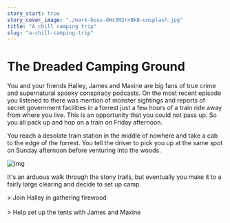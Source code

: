 ```yaml
---
story_start: true
story_cover_image: "./mark-boss-dWs3M2rnBk8-unsplash.jpg"
title: "A chill camping trip"
slug: "a-chill-camping-trip"
---
```


# The Dreaded Camping Ground

You and your friends Halley, James and Maxine are big fans of true crime and supernatural spooky conspiracy podcasts. On the most recent episode you listened to there was mention of monster sightings and reports of secret government facilities in a forrest just a few hours of a train ride away from where you live. This is an opportunity that you could not pass up. So you all pack up and hop on a train on Friday afternoon.

You reach a desolate train station in the middle of nowhere and take a cab to the edge of the forrest. You tell the driver to pick you up at the same spot on Sunday afternoon before venturing into the woods.

![img](./tim-mossholder-9UjEyzA6pP4-unsplash.jpg)

It's an arduous walk through the stony trails, but eventually you make it to a fairly large clearing and decide to set up camp.

<Link to="../gathering-firewood">> Join Halley in gathering firewood</Link>

<br/>
<br/>

<Link to="../set-up-tents">> Help set up the tents with James and Maxine</Link>

